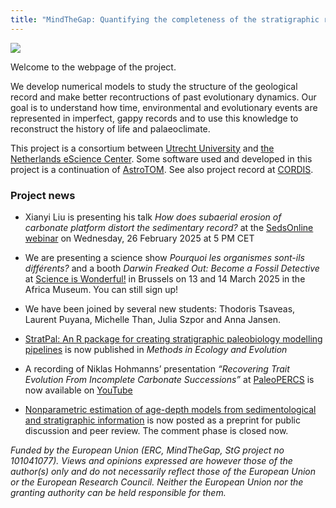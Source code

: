 ```yaml
---
title: "MindTheGap: Quantifying the completeness of the stratigraphic record and its role in reconstructing the tempo and mode of evolution"
---
```


![](img/logo_tree_horizontal_ERC_square.png){fig-alt="MindTheGap project logo"}

Welcome to the webpage of the project.

We develop numerical models to study the structure of the geological record and make better recontructions of past evolutionary dynamics. Our goal is to understand how time, environmental and evolutionary events are represented in imperfect, gappy records and to use this knowledge to reconstruct the history of life and palaeoclimate.

This project is a consortium between [Utrecht University](https://www.uu.nl/en/research/department-of-earth-sciences) and [the Netherlands eScience Center](https://www.esciencecenter.nl/). Some software used and developed in this project is a continuation of [AstroTOM](https://github.com/astro-turing). See also project record at [CORDIS](https://cordis.europa.eu/project/id/101041077).

### Project news

- Xianyi Liu is presenting his talk *How does subaerial erosion of carbonate platform distort the sedimentary record?* at the [SedsOnline webinar](https://sedsonline.com/) on Wednesday, 26 February 2025 at 5 PM CET

- We are presenting a science show *Pourquoi les organismes sont-ils différents?* and a booth *Darwin Freaked Out: Become a Fossil Detective* at [Science is Wonderful!](https://marie-sklodowska-curie-actions.ec.europa.eu/science-is-wonderful) in Brussels on 13 and 14 March 2025 in the Africa Museum. You can still sign up!

- We have been joined by several new students: Thodoris Tsaveas, Laurent Puyana, Michelle Than, Julia Szpor and Anna Jansen.

-   [StratPal: An R package for creating stratigraphic paleobiology modelling pipelines](https://doi.org/10.1111/2041-210X.14507) is now published in *Methods in Ecology and Evolution*

-   A recording of Niklas Hohmanns' presentation *"Recovering Trait Evolution From Incomplete Carbonate Successions"* at [PaleoPERCS](https://paleopercs.com/) is now available on [YouTube](https://www.youtube.com/watch?v=LuFdrkaMwso)

-   [Nonparametric estimation of age-depth models from sedimentological and stratigraphic information](https://doi.org/10.5194/egusphere-2024-2857) is now posted as a preprint for public discussion and peer review. The comment phase is closed now.


*Funded by the European Union (ERC, MindTheGap, StG project no 101041077). Views and opinions expressed are however those of the author(s) only and do not necessarily reflect those of the European Union or the European Research Council. Neither the European Union nor the granting authority can be held responsible for them.*
